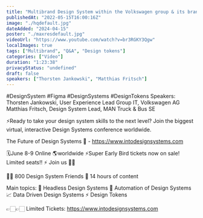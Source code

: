 ```yaml
---
title: "Multibrand Design System within the Volkswagen group & its brands - LIVE & Q&A"
publishedAt: "2022-05-15T16:00:16Z"
image: "./hqdefault.jpg"
dateAdded: "2024-04-15"
poster: "./maxresdefault.jpg"
videoUrl: "https://www.youtube.com/watch?v=br3RGKY3Qgw"
localImages: true
tags: ["Multibrand", "Q&A", "Design tokens"]
categories: ["Video"]
duration: "1:23:38"
privacyStatus: "undefined"
draft: false
speakers: ["Thorsten Jankowski", "Matthias Fritsch"]
---
```

#DesignSystem #Figma #DesignSystems #DesignTokens
Speakers:
Thorsten Jankowski, User Experience Lead Group IT, Volkswagen AG
Matthias Fritsch, Design System Lead, MAN Truck & Bus SE

⚡️Ready to take your design system skills to the next level? 
Join the biggest virtual, interactive Design Systems conference worldwide.

The Future of Design Systems 🚀 - https://www.intodesignsystems.com

🗓️June 8-9 Online 🌎worldwide
⚡️Super Early Bird tickets now on sale! Limited seats!! ⚡️
Join us 🙌🏻

👋🏻 800 Design System Friends
🎨 14 hours of content

Main topics:
🎨 Headless Design Systems
🤖 Automation of Design Systems
📈 Data Driven Design Systems
⚡️ Design Tokens

👉🏻👉🏻 Limited Tickets: https://www.intodesignsystems.com
